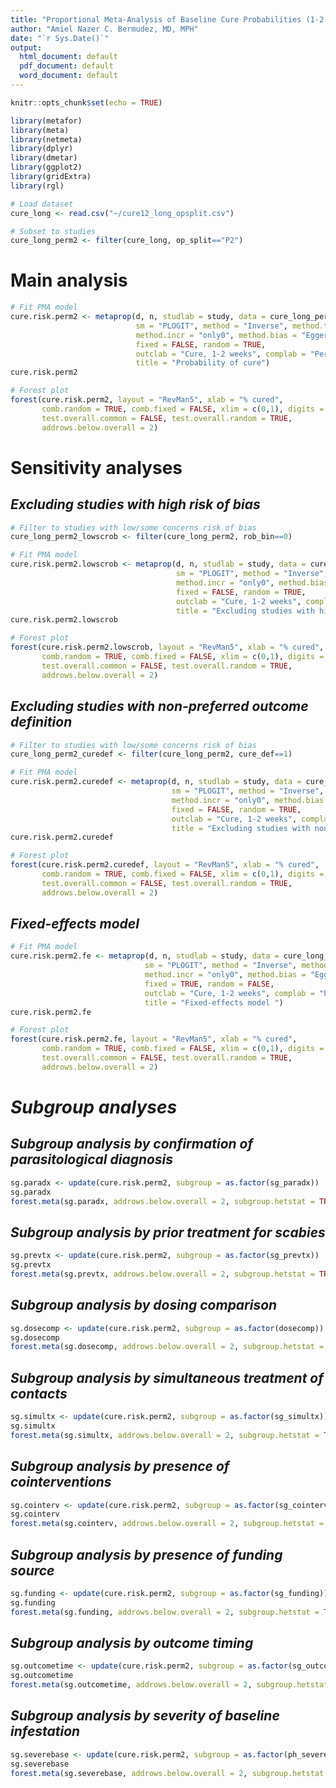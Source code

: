 ```yaml
---
title: "Proportional Meta-Analysis of Baseline Cure Probabilities (1-2 Weeks) with Permethrin, Two-Dose"
author: "Amiel Nazer C. Bermudez, MD, MPH"
date: "`r Sys.Date()`"
output:
  html_document: default
  pdf_document: default
  word_document: default
---
```


```r
knitr::opts_chunk$set(echo = TRUE)
```

```r
library(metafor)
library(meta)
library(netmeta)
library(dplyr)
library(dmetar)
library(ggplot2)
library(gridExtra)
library(rgl)
```

```r
# Load dataset 
cure_long <- read.csv("~/cure12_long_opsplit.csv")

# Subset to studies
cure_long_perm2 <- filter(cure_long, op_split=="P2")
```

# **Main analysis**
```r
# Fit PMA model
cure.risk.perm2 <- metaprop(d, n, studlab = study, data = cure_long_perm2,
                            sm = "PLOGIT", method = "Inverse", method.tau = "DL", 
                            method.incr = "only0", method.bias = "Egger",
                            fixed = FALSE, random = TRUE, 
                            outclab = "Cure, 1-2 weeks", complab = "Permethrin, two-dose",
                            title = "Probability of cure")
cure.risk.perm2

# Forest plot
forest(cure.risk.perm2, layout = "RevMan5", xlab = "% cured",
       comb.random = TRUE, comb.fixed = FALSE, xlim = c(0,1), digits = 2, fontsize = 10,
       test.overall.common = FALSE, test.overall.random = TRUE,
       addrows.below.overall = 2)
```

# **Sensitivity analyses**

## *Excluding studies with high risk of bias*
```r
# Filter to studies with low/some concerns risk of bias
cure_long_perm2_lowscrob <- filter(cure_long_perm2, rob_bin==0)

# Fit PMA model
cure.risk.perm2.lowscrob <- metaprop(d, n, studlab = study, data = cure_long_perm2_lowscrob,
                                     sm = "PLOGIT", method = "Inverse", method.tau = "DL", 
                                     method.incr = "only0", method.bias = "Egger",
                                     fixed = FALSE, random = TRUE, 
                                     outclab = "Cure, 1-2 weeks", complab = "Permethrin, two-dose",
                                     title = "Excluding studies with high ROB")
cure.risk.perm2.lowscrob

# Forest plot
forest(cure.risk.perm2.lowscrob, layout = "RevMan5", xlab = "% cured",
       comb.random = TRUE, comb.fixed = FALSE, xlim = c(0,1), digits = 2, fontsize = 10,
       test.overall.common = FALSE, test.overall.random = TRUE,
       addrows.below.overall = 2)
```

## *Excluding studies with non-preferred outcome definition*
```r
# Filter to studies with low/some concerns risk of bias
cure_long_perm2_curedef <- filter(cure_long_perm2, cure_def==1)

# Fit PMA model
cure.risk.perm2.curedef <- metaprop(d, n, studlab = study, data = cure_long_perm2_curedef,
                                    sm = "PLOGIT", method = "Inverse", method.tau = "DL", 
                                    method.incr = "only0", method.bias = "Egger",
                                    fixed = FALSE, random = TRUE, 
                                    outclab = "Cure, 1-2 weeks", complab = "Permethrin, two-dose",
                                    title = "Excluding studies with non-preferred outcome definitions")
cure.risk.perm2.curedef

# Forest plot
forest(cure.risk.perm2.curedef, layout = "RevMan5", xlab = "% cured",
       comb.random = TRUE, comb.fixed = FALSE, xlim = c(0,1), digits = 2, fontsize = 10,
       test.overall.common = FALSE, test.overall.random = TRUE,
       addrows.below.overall = 2)
```

## *Fixed-effects model*
```r
# Fit PMA model
cure.risk.perm2.fe <- metaprop(d, n, studlab = study, data = cure_long_perm2,
                              sm = "PLOGIT", method = "Inverse", method.tau = "DL", 
                              method.incr = "only0", method.bias = "Egger",
                              fixed = TRUE, random = FALSE, 
                              outclab = "Cure, 1-2 weeks", complab = "Permethrin, two-dose",
                              title = "Fixed-effects model ")
cure.risk.perm2.fe

# Forest plot
forest(cure.risk.perm2.fe, layout = "RevMan5", xlab = "% cured",
       comb.random = TRUE, comb.fixed = FALSE, xlim = c(0,1), digits = 2, fontsize = 10,
       test.overall.common = FALSE, test.overall.random = TRUE,
       addrows.below.overall = 2)
```


# *Subgroup analyses*

## *Subgroup analysis by confirmation of parasitological diagnosis*
```r
sg.paradx <- update(cure.risk.perm2, subgroup = as.factor(sg_paradx))
sg.paradx
forest.meta(sg.paradx, addrows.below.overall = 2, subgroup.hetstat = TRUE)
```

## *Subgroup analysis by prior treatment for scabies*
```r
sg.prevtx <- update(cure.risk.perm2, subgroup = as.factor(sg_prevtx))
sg.prevtx
forest.meta(sg.prevtx, addrows.below.overall = 2, subgroup.hetstat = TRUE)
```

## *Subgroup analysis by dosing comparison*
```r
sg.dosecomp <- update(cure.risk.perm2, subgroup = as.factor(dosecomp))
sg.dosecomp
forest.meta(sg.dosecomp, addrows.below.overall = 2, subgroup.hetstat = TRUE)
```

## *Subgroup analysis by simultaneous treatment of contacts*
```r
sg.simultx <- update(cure.risk.perm2, subgroup = as.factor(sg_simultx))
sg.simultx
forest.meta(sg.simultx, addrows.below.overall = 2, subgroup.hetstat = TRUE)
```

## *Subgroup analysis by presence of cointerventions*
```r
sg.cointerv <- update(cure.risk.perm2, subgroup = as.factor(sg_cointerv))
sg.cointerv
forest.meta(sg.cointerv, addrows.below.overall = 2, subgroup.hetstat = TRUE)
```

## *Subgroup analysis by presence of funding source*
```r
sg.funding <- update(cure.risk.perm2, subgroup = as.factor(sg_funding))
sg.funding
forest.meta(sg.funding, addrows.below.overall = 2, subgroup.hetstat = TRUE)
```

## *Subgroup analysis by outcome timing*
```r
sg.outcometime <- update(cure.risk.perm2, subgroup = as.factor(sg_outcometime))
sg.outcometime
forest.meta(sg.outcometime, addrows.below.overall = 2, subgroup.hetstat = TRUE)
```

## *Subgroup analysis by severity of baseline infestation*
```r
sg.severebase <- update(cure.risk.perm2, subgroup = as.factor(ph_severebase))
sg.severebase
forest.meta(sg.severebase, addrows.below.overall = 2, subgroup.hetstat = TRUE)
```





